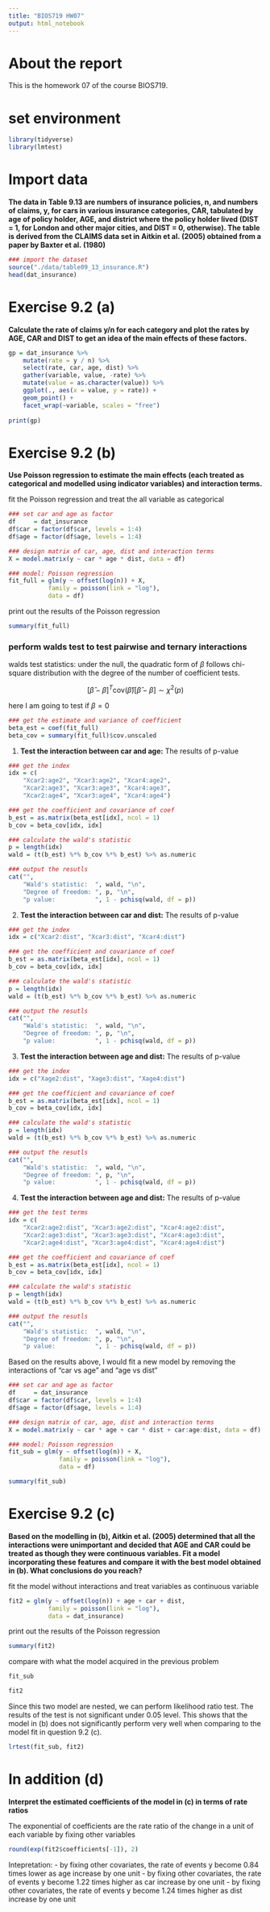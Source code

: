 ```yaml
---
title: "BIOS719 HW07"
output: html_notebook
---
```


# About the report
This is the homework 07 of the course BIOS719.

# set environment
```r
library(tidyverse)
library(lmtest)
```

# Import data
**The data in Table 9.13 are numbers of insurance policies, n, and numbers of claims, y, for cars in various insurance categories, CAR, tabulated by age of policy holder, AGE, and district where the policy holder lived (DIST = 1, for London and other major cities, and DIST = 0, otherwise). The table is derived from the CLAIMS data set in Aitkin et al. (2005) obtained from a paper by Baxter et al. (1980)**

```r
### import the dataset
source("./data/table09_13_insurance.R")
head(dat_insurance)
```

# Exercise 9.2 (a)
**Calculate the rate of claims y/n for each category and plot the rates by AGE, CAR and DIST to get an idea of the main effects of these factors.**

```r
gp = dat_insurance %>% 
    mutate(rate = y / n) %>% 
    select(rate, car, age, dist) %>% 
    gather(variable, value, -rate) %>% 
    mutate(value = as.character(value)) %>%
    ggplot(., aes(x = value, y = rate)) +
    geom_point() +
    facet_wrap(~variable, scales = "free")
    
print(gp)
```

# Exercise 9.2 (b)
**Use Poisson regression to estimate the main effects (each treated as categorical and modelled using indicator variables) and interaction terms.**

fit the Poisson regression and treat the all variable as categorical
```r
### set car and age as factor
df     = dat_insurance
df$car = factor(df$car, levels = 1:4)
df$age = factor(df$age, levels = 1:4)

### design matrix of car, age, dist and interaction terms
X = model.matrix(y ~ car * age * dist, data = df)

### model: Poisson regression 
fit_full = glm(y ~ offset(log(n)) + X, 
           family = poisson(link = "log"), 
           data = df)
```

print out the results of the Poisson regression
```r
summary(fit_full)
```

### perform walds test to test pairwise and ternary interactions

walds test statistics: under the null, the quadratic form of $\beta$ follows chi-square distribution with the degree of the number of coefficient tests.

$$[\hat{\beta} - \beta]^T \text{cov}(\hat{\beta}) [\hat{\beta} - \beta] \sim \chi^2(p)$$

here I am going to test if $\beta = 0$

```r
### get the estimate and variance of coefficient
beta_est = coef(fit_full)
beta_cov = summary(fit_full)$cov.unscaled
```


1. **Test the interaction between car and age:** The results of p-value
```r
### get the index
idx = c(
    "Xcar2:age2", "Xcar3:age2", "Xcar4:age2", 
    "Xcar2:age3", "Xcar3:age3", "Xcar4:age3",     
    "Xcar2:age4", "Xcar3:age4", "Xcar4:age4")

### get the coefficient and covariance of coef
b_est = as.matrix(beta_est[idx], ncol = 1)
b_cov = beta_cov[idx, idx]

### calculate the wald's statistic
p = length(idx)
wald = (t(b_est) %*% b_cov %*% b_est) %>% as.numeric

### output the resutls
cat("",
    "Wald's statistic:  ", wald, "\n",
    "Degree of freedom: ", p, "\n",
    "p value:           ", 1 - pchisq(wald, df = p))
```

2. **Test the interaction between car and dist:** The results of p-value
```r
### get the index
idx = c("Xcar2:dist", "Xcar3:dist", "Xcar4:dist")

### get the coefficient and covariance of coef
b_est = as.matrix(beta_est[idx], ncol = 1)
b_cov = beta_cov[idx, idx]

### calculate the wald's statistic
p = length(idx)
wald = (t(b_est) %*% b_cov %*% b_est) %>% as.numeric

### output the resutls
cat("",
    "Wald's statistic:  ", wald, "\n",
    "Degree of freedom: ", p, "\n",
    "p value:           ", 1 - pchisq(wald, df = p))
```

3. **Test the interaction between age and dist:** The results of p-value
```r
### get the index
idx = c("Xage2:dist", "Xage3:dist", "Xage4:dist")

### get the coefficient and covariance of coef
b_est = as.matrix(beta_est[idx], ncol = 1)
b_cov = beta_cov[idx, idx]

### calculate the wald's statistic
p = length(idx)
wald = (t(b_est) %*% b_cov %*% b_est) %>% as.numeric

### output the resutls
cat("",
    "Wald's statistic:  ", wald, "\n",
    "Degree of freedom: ", p, "\n",
    "p value:           ", 1 - pchisq(wald, df = p))
```

4. **Test the interaction between age and dist:** The results of p-value
```r
### get the test terms
idx = c(
    "Xcar2:age2:dist", "Xcar3:age2:dist", "Xcar4:age2:dist",
    "Xcar2:age3:dist", "Xcar3:age3:dist", "Xcar4:age3:dist",
    "Xcar2:age4:dist", "Xcar3:age4:dist", "Xcar4:age4:dist")

### get the coefficient and covariance of coef
b_est = as.matrix(beta_est[idx], ncol = 1)
b_cov = beta_cov[idx, idx]

### calculate the wald's statistic
p = length(idx)
wald = (t(b_est) %*% b_cov %*% b_est) %>% as.numeric

### output the resutls
cat("",
    "Wald's statistic:  ", wald, "\n",
    "Degree of freedom: ", p, "\n",
    "p value:           ", 1 - pchisq(wald, df = p))
```

Based on the results above, I would fit a new model by removing the interactions of "car vs age" and "age vs dist"
```r
### set car and age as factor
df     = dat_insurance
df$car = factor(df$car, levels = 1:4)
df$age = factor(df$age, levels = 1:4)

### design matrix of car, age, dist and interaction terms
X = model.matrix(y ~ car * age + car * dist + car:age:dist, data = df)

### model: Poisson regression 
fit_sub = glm(y ~ offset(log(n)) + X, 
              family = poisson(link = "log"), 
              data = df)
```


```r
summary(fit_sub)
```


# Exercise 9.2 (c)
**Based on the modelling in (b), Aitkin et al. (2005) determined that all the interactions were unimportant and decided that AGE and CAR could be treated as though they were continuous variables. Fit a model incorporating these features and compare it with the best model obtained in (b). What conclusions do you reach?**

fit the model without interactions and treat variables as continuous variable
```r
fit2 = glm(y ~ offset(log(n)) + age + car + dist, 
           family = poisson(link = "log"), 
           data = dat_insurance)
```

print out the results of the Poisson regression
```r
summary(fit2)
```

compare with what the model acquired in the previous problem
```r
fit_sub
```

```r
fit2
```

Since this two model are nested, we can perform likelihood ratio test. The results of the test is not significant under 0.05 level. This shows that the model in (b) does not significantly perform very well when comparing to the model fit in question 9.2 (c).
```r
lrtest(fit_sub, fit2)
```


# In addition (d)
**Interpret the estimated coefficients of the model in (c) in terms of rate ratios**

The exponential of coefficients are the rate ratio of the change in a unit of each variable by fixing other variables
```r
round(exp(fit2$coefficients[-1]), 2)
```

Intepretation:
- by fixing other covariates, the rate of events y become 0.84 times lower as age increase by one unit
- by fixing other covariates, the rate of events y become 1.22 times higher as car increase by one unit
- by fixing other covariates, the rate of events y become 1.24 times higher as dist increase by one unit

